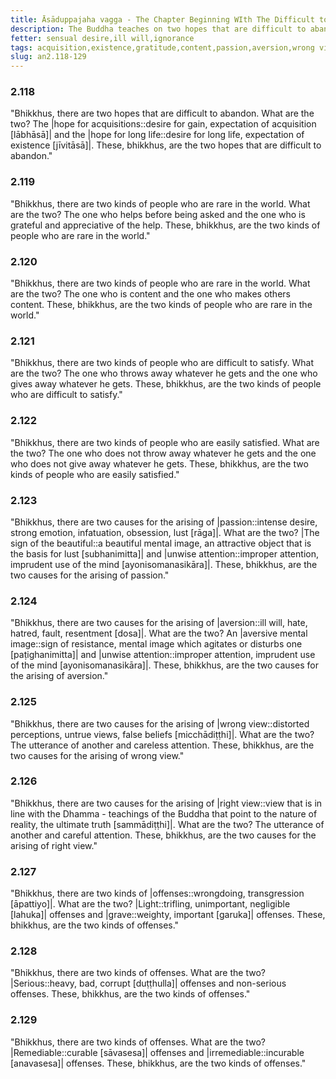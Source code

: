 ```yaml
---
title: Āsāduppajaha vagga - The Chapter Beginning WIth The Difficult to Abandon
description: The Buddha teaches on two hopes that are difficult to abandon, two kinds of people who are rare in the world, two kinds of people who are difficult to satisfy, two causes for the arising of passion, aversion, wrong view, and right view, and two kinds of offenses.
fetter: sensual desire,ill will,ignorance
tags: acquisition,existence,gratitude,content,passion,aversion,wrong view,right view,offense,an,an2
slug: an2.118-129
---
```


### 2.118

"Bhikkhus, there are two hopes that are difficult to abandon. What are the two? The |hope for acquisitions::desire for gain, expectation of acquisition [lābhāsā]| and the |hope for long life::desire for long life, expectation of existence [jīvitāsā]|. These, bhikkhus, are the two hopes that are difficult to abandon."

### 2.119

"Bhikkhus, there are two kinds of people who are rare in the world. What are the two? The one who helps before being asked and the one who is grateful and appreciative of the help. These, bhikkhus, are the two kinds of people who are rare in the world."

### 2.120

"Bhikkhus, there are two kinds of people who are rare in the world. What are the two? The one who is content and the one who makes others content. These, bhikkhus, are the two kinds of people who are rare in the world."

### 2.121

"Bhikkhus, there are two kinds of people who are difficult to satisfy. What are the two? The one who throws away whatever he gets and the one who gives away whatever he gets. These, bhikkhus, are the two kinds of people who are difficult to satisfy."

### 2.122

"Bhikkhus, there are two kinds of people who are easily satisfied. What are the two? The one who does not throw away whatever he gets and the one who does not give away whatever he gets. These, bhikkhus, are the two kinds of people who are easily satisfied."

### 2.123

"Bhikkhus, there are two causes for the arising of |passion::intense desire, strong emotion, infatuation, obsession, lust [rāga]|. What are the two? |The sign of the beautiful::a beautiful mental image, an attractive object that is the basis for lust [subhanimitta]| and |unwise attention::improper attention, imprudent use of the mind [ayonisomanasikāra]|. These, bhikkhus, are the two causes for the arising of passion."

### 2.124

"Bhikkhus, there are two causes for the arising of |aversion::ill will, hate, hatred, fault, resentment [dosa]|. What are the two? An |aversive mental image::sign of resistance, mental image which agitates or disturbs one [paṭighanimitta]| and |unwise attention::improper attention, imprudent use of the mind [ayonisomanasikāra]|. These, bhikkhus, are the two causes for the arising of aversion."

### 2.125

"Bhikkhus, there are two causes for the arising of |wrong view::distorted perceptions, untrue views, false beliefs [micchādiṭṭhi]|. What are the two? The utterance of another and careless attention. These, bhikkhus, are the two causes for the arising of wrong view."

### 2.126

"Bhikkhus, there are two causes for the arising of |right view::view that is in line with the Dhamma - teachings of the Buddha that point to the nature of reality, the ultimate truth [sammādiṭṭhi]|. What are the two? The utterance of another and careful attention. These, bhikkhus, are the two causes for the arising of right view."

### 2.127

"Bhikkhus, there are two kinds of |offenses::wrongdoing, transgression [āpattiyo]|. What are the two? |Light::trifling, unimportant, negligible [lahuka]| offenses and |grave::weighty, important [garuka]| offenses. These, bhikkhus, are the two kinds of offenses."

### 2.128

"Bhikkhus, there are two kinds of offenses. What are the two? |Serious::heavy, bad, corrupt [duṭṭhulla]| offenses and non-serious offenses. These, bhikkhus, are the two kinds of offenses."

### 2.129

"Bhikkhus, there are two kinds of offenses. What are the two? |Remediable::curable [sāvasesa]| offenses and |irremediable::incurable [anavasesa]| offenses. These, bhikkhus, are the two kinds of offenses."
